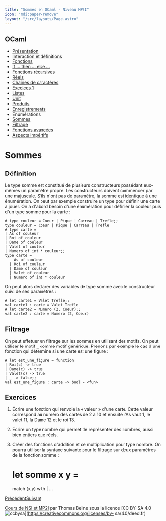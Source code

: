 ```yaml
---
title: "Sommes en OCaml - Niveau MP2I"
icon: "mdi:paper-remove"
layout: "/src/layouts/Page.astro"
---
```

 
## OCaml

  - [Présentation](.)
  - [Interaction et définitions](interaction-definition)
  - [Fonctions](fonctions)
  - [If … then … else …](if-then-else)
  - [Fonctions récursives](fonctions-recursives)
  - [Réels](reels)
  - [Chaînes de caractères](string)
  - [Execices 1](exercices-1)
  - [Listes](listes)
  - [Unit](unit)
  - [Produits](produits)
  - [Enregistrements](enregistrements)
  - [Énumérations](enumerations)
  - [Sommes](sommes)
  - [Filtrage](filtrage)
  - [Fonctions avancées](fonctions-avancees)
  - [Aspects impértifs](aspects-imperatifs)

# Sommes

## Définition

Le type somme est constitué de plusieurs constructeurs possédant eux-mêmes un
paramètre propre. Les constructeurs doivent commencer par une majuscule. S'ils
n'ont pas de paramètre, la somme est identique à une énumération. On peut par
exemple construire un type pour définir une carte à jouer. On a d'abord besoin
d'une énumération pour définier la couleur puis d'un type somme pour la carte
:

    
    
    # type couleur = Coeur | Pique | Carreau | Trefle;;
    type couleur = Coeur | Pique | Carreau | Trefle
    # type carte =
    | As of couleur
    | Roi of couleur
    | Dame of couleur
    | Valet of couleur
    | Numero of int * couleur;;
    type carte =
        As of couleur
      | Roi of couleur
      | Dame of couleur
      | Valet of couleur
      | Numero of int * couleur

On peut alors déclarer des variables de type somme avec le constructeur suivi
de ses paramètres :

    
    
    # let carte1 = Valet Trefle;;
    val carte1 : carte = Valet Trefle
    # let carte2 = Numero (2, Coeur);;
    val carte2 : carte = Numero (2, Coeur)

## Filtrage

On peut effetuer un filtrage sur les sommes en utilisant des motifs. On peut
utiliser le motif `_` comme motif générique. Prenons par exemple le cas d'une
fonction qui détermine si une carte est une figure :

    
    
    # let est_une_figure = function
    | Roi(c) -> true
    | Dame(c) -> true
    | Valet(c) -> true
    | _ -> false;;
    val est_une_figure : carte -> bool = <fun>

## Exercices

1. Écrire une fonction qui renvoie la « valeur » d'une carte. Cette valeur
correspond au numéro des cartes de 2 à 10 et ensuite l'As vaut 1, le valet 11,
la Dame 12 et le roi 13.

2. Écrire un type nombre qui permet de représenter des nombres, aussi bien
entiers que réels.

3. Créer des fonctions d'addition et de multiplication pour type nombre.
On pourra utiliser la syntaxe suivante pour le filtrage sur deux paramètres de
la fonction somme :

    
    
    # let somme x y =
    match (x,y) with
    | …

[Précédent](enumerations)[Suivant](filtrage)

[Cours de NSI et MP2I](https://kxs.fr/cours/) par Thomas Beline sous la
licence [CC BY-SA 4.0
![ccbysa](//cours/ccbysa.svg)](https://creativecommons.org/licenses/by-
sa/4.0/deed.fr)

